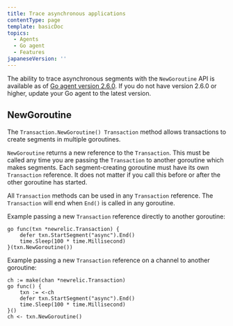 ```yaml
---
title: Trace asynchronous applications
contentType: page
template: basicDoc
topics:
  - Agents
  - Go agent
  - Features
japaneseVersion: ''
---
```


The ability to trace asynchronous segments with the `NewGoroutine` API is available as of [Go agent version 2.6.0](/docs/release-notes/agent-release-notes/go-release-notes). If you do not have version 2.6.0 or higher, update your Go agent to the latest version.

## NewGoroutine

The `Transaction.NewGoroutine() Transaction` method allows transactions to create segments in multiple goroutines.

`NewGoroutine` returns a new reference to the `Transaction`. This must be called any time you are passing the `Transaction` to another goroutine which makes segments. Each segment-creating goroutine must have its own `Transaction` reference. It does not matter if you call this before or after the other goroutine has started.

All `Transaction` methods can be used in any `Transaction` reference. The `Transaction` will end when `End()` is called in any goroutine.

Example passing a new `Transaction` reference directly to another goroutine:

```
go func(txn *newrelic.Transaction) {
    defer txn.StartSegment("async").End()
    time.Sleep(100 * time.Millisecond)
}(txn.NewGoroutine())
```

Example passing a new `Transaction` reference on a channel to another goroutine:

```
ch := make(chan *newrelic.Transaction)
go func() {
    txn := <-ch
    defer txn.StartSegment("async").End()
    time.Sleep(100 * time.Millisecond)
}()
ch <- txn.NewGoroutine()
```
